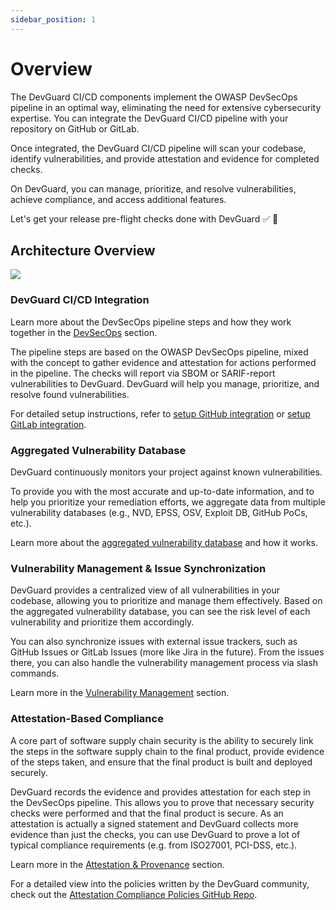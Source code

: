 ```yaml
---
sidebar_position: 1
---
```


# Overview

The DevGuard CI/CD components implement the OWASP DevSecOps pipeline in an optimal way,
eliminating the need for extensive cybersecurity expertise. You can integrate the
DevGuard CI/CD pipeline with your repository on GitHub or GitLab.

Once integrated, the DevGuard CI/CD pipeline will scan your codebase, identify vulnerabilities,
and provide attestation and evidence for completed checks.

On DevGuard, you can manage, prioritize, and resolve vulnerabilities, achieve compliance, and
access additional features.

Let's get your release pre-flight checks done with DevGuard ✅ 🚀

## Architecture Overview

![](../../assets/architecture-overview.png)

### DevGuard CI/CD Integration

Learn more about the DevSecOps pipeline steps and how they work together
in the [DevSecOps](/concepts/devsecops/understanding-owasp-devsecops-pipeline) section.

The pipeline steps are based on the OWASP DevSecOps pipeline, mixed with the concept to
gather evidence and attestation for actions performed in the pipeline.
The checks will report via SBOM or SARIF-report vulnerabilities to DevGuard. DevGuard
will help you manage, prioritize, and resolve found vulnerabilities.

For detailed setup instructions, refer to [setup GitHub integration](/getting-started/setup-github-integration)
or [setup GitLab integration](/getting-started/setup-gitlab-integration).

### Aggregated Vulnerability Database

DevGuard continuously monitors your project against known vulnerabilities.

To provide you with the most accurate and up-to-date information, and 
to help you prioritize your remediation efforts, we aggregate data from
multiple vulnerability databases (e.g., NVD, EPSS, OSV, Exploit DB, GitHub PoCs, etc.).

Learn more about the [aggregated vulnerability database](/concepts/aggregated-vulnerability-database)
and how it works.

### Vulnerability Management & Issue Synchronization

DevGuard provides a centralized view of all vulnerabilities in your codebase, allowing you to
prioritize and manage them effectively. Based on the aggregated vulnerability database,
you can see the risk level of each vulnerability and prioritize them accordingly.

You can also synchronize issues with external issue trackers, such as GitHub Issues
or GitLab Issues (more like Jira in the future). From the issues there, you
can also handle the vulnerability management process via slash commands.

Learn more in the [Vulnerability Management](/concepts/vulnerability-management) section.

### Attestation-Based Compliance

A core part of software supply chain security is the ability to securely
link the steps in the software supply chain to the final product, provide
evidence of the steps taken, and ensure that the final product is
built and deployed securely.

DevGuard records the evidence and provides attestation for each step in the
DevSecOps pipeline. This allows you to prove that necessary security checks
were performed and that the final product is secure. As an attestation is
actually a signed statement and DevGuard collects more evidence than just
the checks, you can use DevGuard to prove a lot of typical compliance
requirements (e.g. from ISO27001, PCI-DSS, etc.).

Learn more in the [Attestation & Provenance](/concepts/attestations-provenance)
section. 

For a detailed view into the policies written by the DevGuard community, check
out the [Attestation Compliance Policies GitHub Repo](https://github.com/l3montree-dev/attestation-compliance-policies).